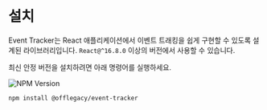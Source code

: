# 설치

Event Tracker는 React 애플리케이션에서 이벤트 트래킹을 쉽게 구현할 수 있도록 설계된 라이브러리입니다. `React@^16.8.0` 이상의 버전에서 사용할 수 있습니다.

최신 안정 버전을 설치하려면 아래 명령어를 실행하세요.

![NPM Version](https://img.shields.io/npm/v/%40offlegacy%2Fevent-tracker)

```shell npm2yarn
npm install @offlegacy/event-tracker
```

